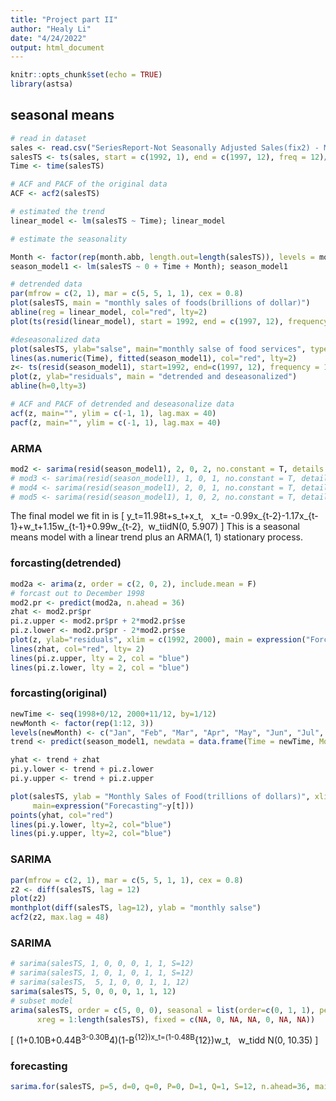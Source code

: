 ```yaml
---
title: "Project part II"
author: "Healy Li"
date: "4/24/2022"
output: html_document
---
```


```r
knitr::opts_chunk$set(echo = TRUE)
library(astsa)
```

## seasonal means
```r
# read in dataset 
sales <- read.csv("SeriesReport-Not Seasonally Adjusted Sales(fix2) - Monthly (Millions of Dollars).csv", header = T)
salesTS <- ts(sales, start = c(1992, 1), end = c(1997, 12), freq = 12)/1000
Time <- time(salesTS)

# ACF and PACF of the original data
ACF <- acf2(salesTS)

# estimated the trend
linear_model <- lm(salesTS ~ Time); linear_model

# estimate the seasonality

Month <- factor(rep(month.abb, length.out=length(salesTS)), levels = month.abb)
season_model1 <- lm(salesTS ~ 0 + Time + Month); season_model1

# detrended data
par(mfrow = c(2, 1), mar = c(5, 5, 1, 1), cex = 0.8)
plot(salesTS, main = "monthly sales of foods(brillions of dollar)")
abline(reg = linear_model, col="red", lty=2)
plot(ts(resid(linear_model), start = 1992, end = c(1997, 12), frequency = 12), main = "detrended data", ylab = "Value")

#deseasonalized data
plot(salesTS, ylab="salse", main="monthly salse of food services", type="o")
lines(as.numeric(Time), fitted(season_model1), col="red", lty=2)
z<- ts(resid(season_model1), start=1992, end=c(1997, 12), frequency = 12)
plot(z, ylab="residuals", main = "detrended and deseasonalized")
abline(h=0,lty=3)

# ACF and PACF of detrended and deseasonalize data
acf(z, main="", ylim = c(-1, 1), lag.max = 40)
pacf(z, main="", ylim = c(-1, 1), lag.max = 40)
```

### ARMA
```r
mod2 <- sarima(resid(season_model1), 2, 0, 2, no.constant = T, details = T); mod2$fit
# mod3 <- sarima(resid(season_model1), 1, 0, 1, no.constant = T, details = F); mod2$fit
# mod4 <- sarima(resid(season_model1), 2, 0, 1, no.constant = T, details = F); mod3$fit
# mod5 <- sarima(resid(season_model1), 1, 0, 2, no.constant = T, details = F); mod4$fit
```

The final model we fit in is 
\[
y_t=11.98t+\hat s_t+x_t, \ \ x_t= -0.99x_{t-2}-1.17x_{t-1}+w_t+1.15w_{t-1}+0.99w_{t-2},\ \ w_t\sim iidN(0, 5.907)
\]
This is a seasonal means model with a linear trend plus an ARMA(1, 1) stationary process.

### forcasting(detrended)
```r
mod2a <- arima(z, order = c(2, 0, 2), include.mean = F)
# forcast out to December 1998
mod2.pr <- predict(mod2a, n.ahead = 36)
zhat <- mod2.pr$pr
pi.z.upper <- mod2.pr$pr + 2*mod2.pr$se
pi.z.lower <- mod2.pr$pr - 2*mod2.pr$se
plot(z, ylab="residuals", xlim = c(1992, 2000), main = expression("Forcasting "~z[t]))
lines(zhat, col="red", lty= 2)
lines(pi.z.upper, lty = 2, col = "blue")
lines(pi.z.lower, lty = 2, col = "blue")
```

### forcasting(original)
```r
newTime <- seq(1998+0/12, 2000+11/12, by=1/12)
newMonth <- factor(rep(1:12, 3))
levels(newMonth) <- c("Jan", "Feb", "Mar", "Apr", "May", "Jun", "Jul", "Aug", "Sep", "Oct", "Nov", "Dec")
trend <- predict(season_model1, newdata = data.frame(Time = newTime, Month = newMonth))

yhat <- trend + zhat 
pi.y.lower <- trend + pi.z.lower  
pi.y.upper <- trend + pi.z.upper 

plot(salesTS, ylab = "Monthly Sales of Food(trillions of dollars)", xlim = c(1992, 2001), ylim = c(140, 310), 
     main=expression("Forecasting"~y[t]))
points(yhat, col="red")
lines(pi.y.lower, lty=2, col="blue")
lines(pi.y.upper, lty=2, col="blue")
```

### SARIMA
```r
par(mfrow = c(2, 1), mar = c(5, 5, 1, 1), cex = 0.8)
z2 <- diff(salesTS, lag = 12)
plot(z2)
monthplot(diff(salesTS, lag=12), ylab = "monthly salse")
acf2(z2, max.lag = 48)
```
### SARIMA
```r
# sarima(salesTS, 1, 0, 0, 0, 1, 1, S=12)
# sarima(salesTS, 1, 0, 1, 0, 1, 1, S=12)
# sarima(salesTS,  5, 1, 0, 0, 1, 1, 12)
sarima(salesTS, 5, 0, 0, 0, 1, 1, 12)
# subset model
arima(salesTS, order = c(5, 0, 0), seasonal = list(order=c(0, 1, 1), period=12), 
      xreg = 1:length(salesTS), fixed = c(NA, 0, NA, NA, 0, NA, NA))

```

\[
(1+0.10B+0.44B^3-0.30B^4)(1-B^{12})x_t=(1-0.48B^{12})w_t,\ \ \ w_t\sim idd\ N(0, 10.35)
\]

### forecasting
```r
sarima.for(salesTS, p=5, d=0, q=0, P=0, D=1, Q=1, S=12, n.ahead=36, main = "Forecasting out to Dec 2020")
```



